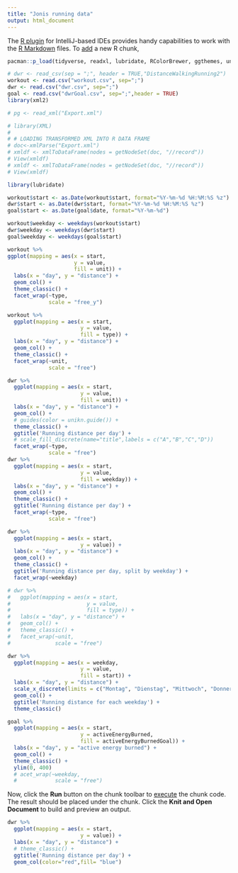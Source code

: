 ```yaml
---
title: "Jonis running data"
output: html_document
---
```


The [R plugin](https://www.jetbrains.com/help/pycharm/r-plugin-support.html) for IntelliJ-based IDEs provides
handy capabilities to work with the [R Markdown](https://www.jetbrains.com/help/pycharm/r-markdown.html) files.
To [add](https://www.jetbrains.com/help/pycharm/r-markdown.html#add-code-chunk) a new R chunk,

```r
pacman::p_load(tidyverse, readxl, lubridate, RColorBrewer, ggthemes, unikn)

# dwr <- read_csv(sep = ";", header = TRUE,"DistanceWalkingRunning2")
workout <- read.csv("workout.csv", sep=";")
dwr <- read.csv("dwr.csv", sep=";")
goal <- read.csv("dwrGoal.csv", sep=";",header = TRUE)
library(xml2)

# pg <- read_xml("Export.xml")

```
```r
# library(XML)
#
# # LOADING TRANSFORMED XML INTO R DATA FRAME
# doc<-xmlParse("Export.xml")
# xmldf <- xmlToDataFrame(nodes = getNodeSet(doc, "//record"))
# View(xmldf)
# xmldf <- xmlToDataFrame(nodes = getNodeSet(doc, "//record"))
# View(xmldf)
```
```r

library(lubridate)

workout$start <- as.Date(workout$start, format="%Y-%m-%d %H:%M:%S %z")
dwr$start <- as.Date(dwr$start, format="%Y-%m-%d %H:%M:%S %z")
goal$start <- as.Date(goal$date, format="%Y-%m-%d")

workout$weekday <- weekdays(workout$start)
dwr$weekday <- weekdays(dwr$start)
goal$weekday <- weekdays(goal$start)


```

```r
workout %>%
ggplot(mapping = aes(x = start,
                     y = value,
                     fill = unit)) +
  labs(x = "day", y = "distance") +
  geom_col() +
  theme_classic() +
  facet_wrap(~type,
             scale = "free_y")

workout %>%
  ggplot(mapping = aes(x = start,
                       y = value,
                       fill = type)) +
  labs(x = "day", y = "distance") +
  geom_col() +
  theme_classic() +
  facet_wrap(~unit,
             scale = "free")
```


```r
dwr %>%
  ggplot(mapping = aes(x = start,
                       y = value,
                       fill = unit)) +
  labs(x = "day", y = "distance") +
  geom_col() +
  # guides(color = unikn.guide()) +
  theme_classic() +
  ggtitle('Running distance per day') +
  # scale_fill_discrete(name="title",labels = c("A","B","C","D"))
  facet_wrap(~type,
             scale = "free")
dwr %>%
  ggplot(mapping = aes(x = start,
                       y = value,
                       fill = weekday)) +
  labs(x = "day", y = "distance") +
  geom_col() +
  theme_classic() +
  ggtitle('Running distance per day') +
  facet_wrap(~type,
             scale = "free")

dwr %>%
  ggplot(mapping = aes(x = start,
                       y = value)) +
  labs(x = "day", y = "distance") +
  geom_col() +
  theme_classic() +
  ggtitle('Running distance per day, split by weekday') +
  facet_wrap(~weekday)

# dwr %>%
#   ggplot(mapping = aes(x = start,
#                        y = value,
#                        fill = type)) +
#   labs(x = "day", y = "distance") +
#   geom_col() +
#   theme_classic() +
#   facet_wrap(~unit,
#              scale = "free")

dwr %>%
  ggplot(mapping = aes(x = weekday,
                       y = value,
                       fill = start)) +
  labs(x = "day", y = "distance") +
  scale_x_discrete(limits = c("Montag", "Dienstag", "Mittwoch", "Donnerstag", "Freitag", "Samstag", "Sonntag")) +
  geom_col() +
  ggtitle('Running distance for each weekday') +
  theme_classic()
```


```r
goal %>%
  ggplot(mapping = aes(x = start,
                       y = activeEnergyBurned,
                       fill = activeEnergyBurnedGoal)) +
  labs(x = "day", y = "active energy burned") +
  geom_col() +
  theme_classic() +
  ylim(0, 400)
  # acet_wrap(~weekday,
  #            scale = "free")
```

Now, click the **Run** button on the chunk toolbar to [execute](https://www.jetbrains.com/help/pycharm/r-markdown.html#run-r-code) the chunk code. The result should be placed under the chunk.
Click the **Knit and Open Document** to build and preview an output.

```r
dwr %>%
  ggplot(mapping = aes(x = start,
                       y = value)) +
  labs(x = "day", y = "distance") +
  # theme_classic() +
  ggtitle('Running distance per day') +
  geom_col(color="red",fill= "blue")
```
